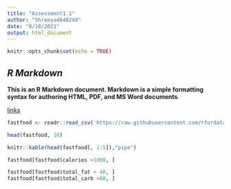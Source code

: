 ```yaml
---
title: "Assessment1.1"
author: "Shreeya4648249"
date: "8/18/2021"
output: html_document
---
```


```r
knitr::opts_chunk$set(echo = TRUE)
```

## *R Markdown*

**This is an R Markdown document. Markdown is a simple formatting syntax for authoring HTML, PDF, and MS Word documents**. 

[links](https://rmarkdown.rstudio.com)

```r
fastfood <- readr::read_csv('https://raw.githubusercontent.com/rfordatascience/tidytuesday/master/data/2018/2018-09-04/fastfood_calories.csv')
```
```r
head(fastfood, 10)
```
```r
knitr::kable(head(fastfood[, 1:5]),"pipe")
```
```r
fastfood[fastfood$calories >1000, ]
```
```r
fastfood[fastfood$total_fat > 40, ] 
fastfood[fastfood$total_carb >80, ] 
```



